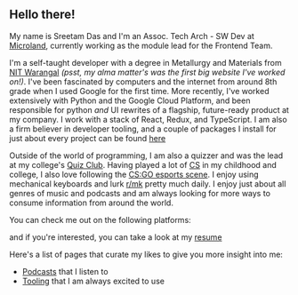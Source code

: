 
## Hello there!

My name is Sreetam Das and I'm an Assoc. Tech Arch - SW Dev at [Microland](https://www.microland.com), currently working as the module lead for the Frontend Team.

I'm a self-taught developer with a degree in Metallurgy and Materials from [NIT Warangal](https://www.nitw.ac.in) _(psst, my alma matter's was the first big website I've worked on!)_. I've been fascinated by computers and the internet from around 8th grade when I used Google for the first time.
More recently, I've worked extensively with Python and the Google Cloud Platform, and been responsible for python _and_ UI rewrites of a flagship, future-ready product at my company. I work with a stack of React, Redux, and TypeScript. I am also a firm believer in developer tooling, and a couple of packages I install for just about every project can be found [here](https://github.com/sreetamdas/stack)

Outside of the world of programming, I am also a quizzer and was the lead at my college's [Quiz Club](https://www.facebook.com/qcnitw). Having played a lot of [CS](https://blog.counter-strike.net) in my childhood and college, I also love following the [CS:GO esports scene](https://www.hltv.org). I enjoy using mechanical keyboards and lurk [r/mk](https://www.reddit.com/r/MechanicalKeyboards) pretty much daily. I enjoy just about all genres of music and podcasts and am always looking for more ways to consume information from around the world.

You can check me out on the following platforms:

<ExternalLinksOverlay />

and if you're interested, you can take a look at my <a href="https://drive.google.com/file/u/2/d/121tFdPrPPImCeWJg0NMLVwBfpGc5RCnV/view" target="\_blank" rel="noopener noreferrer">resume</a>

Here's a list of pages that curate my likes to give you
more insight into me:

-   [Podcasts](/podcasts) that I listen to
-   [Tooling](/tooling) that I am always excited to use
